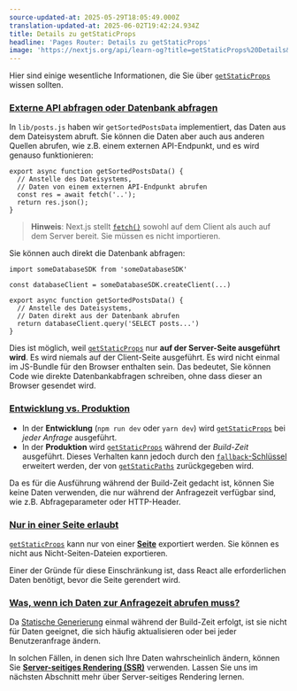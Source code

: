 ```yaml
---
source-updated-at: 2025-05-29T18:05:49.000Z
translation-updated-at: 2025-06-02T19:42:24.934Z
title: Details zu getStaticProps
headline: 'Pages Router: Details zu getStaticProps'
image: 'https://nextjs.org/api/learn-og?title=getStaticProps%20Details&amp;chapter=26'
---
```


Hier sind einige wesentliche Informationen, die Sie über [`getStaticProps`](/docs/basic-features/data-fetching#getstaticprops-static-generation) wissen sollten.

### [Externe API abfragen oder Datenbank abfragen](#fetch-external-api-or-query-database)

In `lib/posts.js` haben wir `getSortedPostsData` implementiert, das Daten aus dem Dateisystem abruft. Sie können die Daten aber auch aus anderen Quellen abrufen, wie z.B. einem externen API-Endpunkt, und es wird genauso funktionieren:

```
export async function getSortedPostsData() {
  // Anstelle des Dateisystems,
  // Daten von einem externen API-Endpunkt abrufen
  const res = await fetch('..');
  return res.json();
}
```

> **Hinweis**: Next.js stellt [`fetch()`](/docs/basic-features/supported-browsers-features) sowohl auf dem Client als auch auf dem Server bereit. Sie müssen es nicht importieren.

Sie können auch direkt die Datenbank abfragen:

```
import someDatabaseSDK from 'someDatabaseSDK'
 
const databaseClient = someDatabaseSDK.createClient(...)
 
export async function getSortedPostsData() {
  // Anstelle des Dateisystems,
  // Daten direkt aus der Datenbank abrufen
  return databaseClient.query('SELECT posts...')
}
```

Dies ist möglich, weil [`getStaticProps`](/docs/basic-features/data-fetching#getstaticprops-static-generation) nur **auf der Server-Seite ausgeführt wird**. Es wird niemals auf der Client-Seite ausgeführt. Es wird nicht einmal im JS-Bundle für den Browser enthalten sein. Das bedeutet, Sie können Code wie direkte Datenbankabfragen schreiben, ohne dass dieser an Browser gesendet wird.

### [Entwicklung vs. Produktion](#development-vs-production)

*   In der **Entwicklung** (`npm run dev` oder `yarn dev`) wird [`getStaticProps`](/docs/basic-features/data-fetching#getstaticprops-static-generation) bei _jeder Anfrage_ ausgeführt.
*   In der **Produktion** wird [`getStaticProps`](/docs/basic-features/data-fetching#getstaticprops-static-generation) während der _Build-Zeit_ ausgeführt. Dieses Verhalten kann jedoch durch den [`fallback`-Schlüssel](/docs/api-reference/data-fetching/get-static-paths#fallback-false) erweitert werden, der von [`getStaticPaths`](/docs/basic-features/data-fetching#getstaticpaths-static-generation) zurückgegeben wird.

Da es für die Ausführung während der Build-Zeit gedacht ist, können Sie keine Daten verwenden, die nur während der Anfragezeit verfügbar sind, wie z.B. Abfrageparameter oder HTTP-Header.

### [Nur in einer Seite erlaubt](#only-allowed-in-a-page)

[`getStaticProps`](/docs/basic-features/data-fetching#getstaticprops-static-generation) kann nur von einer [**Seite**](/docs/basic-features/pages) exportiert werden. Sie können es nicht aus Nicht-Seiten-Dateien exportieren.

Einer der Gründe für diese Einschränkung ist, dass React alle erforderlichen Daten benötigt, bevor die Seite gerendert wird.

### [Was, wenn ich Daten zur Anfragezeit abrufen muss?](#what-if-i-need-to-fetch-data-at-request-time)

Da [Statische Generierung](/docs/basic-features/pages#static-generation-recommended) einmal während der Build-Zeit erfolgt, ist sie nicht für Daten geeignet, die sich häufig aktualisieren oder bei jeder Benutzeranfrage ändern.

In solchen Fällen, in denen sich Ihre Daten wahrscheinlich ändern, können Sie [**Server-seitiges Rendering (SSR)**](/docs/basic-features/pages#server-side-rendering) verwenden. Lassen Sie uns im nächsten Abschnitt mehr über Server-seitiges Rendering lernen.
